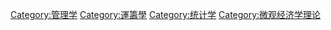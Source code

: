 {{catmore}}

[[Category:管理学|Category:管理学]]
[[Category:運籌學|Category:運籌學]]
[[Category:统计学|Category:统计学]]
[[Category:微观经济学理论|Category:微观经济学理论]]